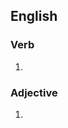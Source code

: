 ==English==

===Verb===
{{head|en|verb form}}

# {{en-past of|personalise}}

===Adjective===
{{en-adj}}

# {{alternative spelling of|personalized|lang=en}}